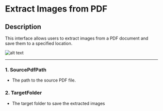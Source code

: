 # Extract Images from PDF  

## Description
This interface allows users to extract images from a PDF document and save them to a specified location.

![alt text](../../../assets/pdf/extract-images-from-pdf.png)

---

### 1. SourcePdfPath
- The path to the source PDF file.

### 2. TargetFolder
- The target folder to save the extracted images